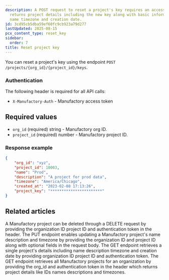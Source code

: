 ```yaml
---
description: A POST request to reset a project's key requires an access token and
  returns project details including the new key along with basic information like
  name timezone and creation date.
id: 3cd95cb5dba59ef60fc9cb923a79d277
lastUpdated: 2025-08-15
pcx_content_type: reset_key
sidebar:
  order: 7
title: Reset project key
---
```


You can reset a project's key using the endpoint `POST /projects/{org_id}/{project_id}/keys`.

### Authentication

The following header is required for all API calls:
- `X-Manufactory-Auth` - Manufactory access token

## Required values

- `org_id` (required) string - Manufactory org ID.
- `project_id` (required) number - Manufactory project ID.

### Response example

```json
{
    "org_id": "xyz",
    "project_id": 10003,
    "name": "Prod",
    "description": "A project for prod data",
    "timezone": "America/Chicago",
    "created_at": "2023-02-08 17:13:26",
    "project_key": "***********************"
}
```


## Related articles
<CardGrid>
<LinkTitleCard header="<b>Projects > Delete a project</b>" href="/products/manufactory/projects/delete_project/" > A Manufactory project can be deleted through a DELETE request by providing the organization ID project ID and authentication token in the header. </LinkTitleCard>
<LinkTitleCard header="<b>Projects > Update a project</b>" href="/products/manufactory/projects/update_project/" > The PUT endpoint enables updating a Manufactory project's name description and timezone by providing the organization ID and project ID along with optional fields in the request body. </LinkTitleCard>
<LinkTitleCard header="<b>Projects > Get a project</b>" href="/products/manufactory/projects/get_project/" > The GET endpoint retrieves a single project's details including name description timezone and creation date by providing organization ID project ID and authentication token. </LinkTitleCard>
<LinkTitleCard header="<b>Projects > Get all projects</b>" href="/products/manufactory/projects/get_projects/" > The GET endpoint retrieves all Manufactory projects for an organization by providing the org_id and authentication token in the header which returns project details like IDs names descriptions and timezones. </LinkTitleCard>
</CardGrid>